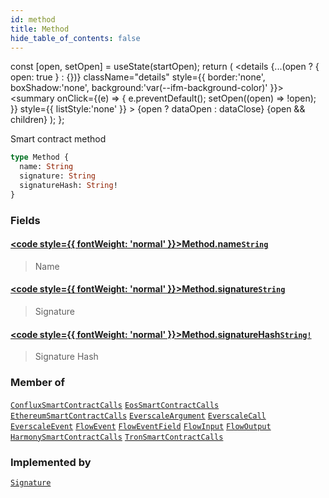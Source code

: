 ```yaml
---
id: method
title: Method
hide_table_of_contents: false
---
```







  const [open, setOpen] = useState(startOpen);
  return (
    <details {...(open ? { open: true } : {})} className="details" style={{ border:'none', boxShadow:'none', background:'var(--ifm-background-color)' }}>
      <summary
        onClick={(e) => {
          e.preventDefault();
          setOpen((open) => !open);
        }}
        style={{ listStyle:'none' }}
      >
      {open ? dataOpen : dataClose}
      </summary>
      {open && children}
    </details>
  );
};








Smart contract method


```graphql
type Method {
  name: String
  signature: String
  signatureHash: String!
}
```




### Fields

#### [<code style={{ fontWeight: 'normal' }}>Method.<b>name</b></code>](#)<Bullet />[`String`](/docs/graphql-reference/scalars/string) <Badge class="badge badge--secondary" text="scalar"/> 
> 
> 
> Name
> 

#### [<code style={{ fontWeight: 'normal' }}>Method.<b>signature</b></code>](#)<Bullet />[`String`](/docs/graphql-reference/scalars/string) <Badge class="badge badge--secondary" text="scalar"/> 
> 
> 
> Signature
> 

#### [<code style={{ fontWeight: 'normal' }}>Method.<b>signatureHash</b></code>](#)<Bullet />[`String!`](/docs/graphql-reference/scalars/string) <Badge class="badge badge--secondary" text="non-null"/> <Badge class="badge badge--secondary" text="scalar"/> 
> 
> 
> Signature Hash
> 



### Member of

[`ConfluxSmartContractCalls`](/docs/graphql-reference/objects/conflux-smart-contract-calls)  <Badge class="secondary" text="object"/><Bullet />[`EosSmartContractCalls`](/docs/graphql-reference/objects/eos-smart-contract-calls)  <Badge class="secondary" text="object"/><Bullet />[`EthereumSmartContractCalls`](/docs/graphql-reference/objects/ethereum-smart-contract-calls)  <Badge class="secondary" text="object"/><Bullet />[`EverscaleArgument`](/docs/graphql-reference/objects/everscale-argument)  <Badge class="secondary" text="object"/><Bullet />[`EverscaleCall`](/docs/graphql-reference/objects/everscale-call)  <Badge class="secondary" text="object"/><Bullet />[`EverscaleEvent`](/docs/graphql-reference/objects/everscale-event)  <Badge class="secondary" text="object"/><Bullet />[`FlowEvent`](/docs/graphql-reference/objects/flow-event)  <Badge class="secondary" text="object"/><Bullet />[`FlowEventField`](/docs/graphql-reference/objects/flow-event-field)  <Badge class="secondary" text="object"/><Bullet />[`FlowInput`](/docs/graphql-reference/objects/flow-input)  <Badge class="secondary" text="object"/><Bullet />[`FlowOutput`](/docs/graphql-reference/objects/flow-output)  <Badge class="secondary" text="object"/><Bullet />[`HarmonySmartContractCalls`](/docs/graphql-reference/objects/harmony-smart-contract-calls)  <Badge class="secondary" text="object"/><Bullet />[`TronSmartContractCalls`](/docs/graphql-reference/objects/tron-smart-contract-calls)  <Badge class="secondary" text="object"/>

### Implemented by

[`Signature`](/docs/graphql-reference/unions/signature)  <Badge class="secondary" text="union"/>

